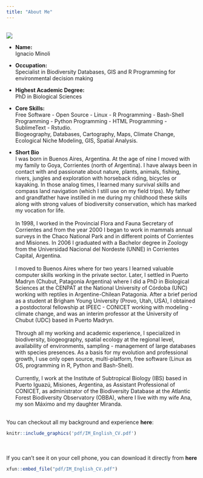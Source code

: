 ```yaml
---
title: "About Me"
---
```


<br>
![](images/foto_perfil_2.jpg)<br>

- __Name:__<br>
Ignacio Minoli
- __Occupation:__<br>
Specialist in Biodiversity Databases, GIS and R Programming for environmental decision making
- __Highest Academic Degree:__<br>
PhD in Biological Sciences
- __Core Skills:__<br>
Free Software - Open Source - Linux - R Programming - Bash-Shell Programming - Python Programming - HTML Programming - SublimeText - Rstudio.<br>
Biogeography, Databases, Cartography, Maps, Climate Change, Ecological Niche Modeling, GIS, Spatial Analysis.
<br>

- __Short Bio__<br>
I was born in Buenos Aires, Argentina. At the age of nine I moved with my family to Goya, Corrientes (north of Argentina). I have always been in contact with and passionate about nature, plants, animals, fishing, rivers, jungles and exploration with horseback riding, bicycles or kayaking. In those analog times, I learned many survival skills and compass land navigation (which I still use on my field trips).  My father and grandfather have instilled in me during my childhood these skills along with strong values of biodiversity conservation, which has marked my vocation for life.<br>
<br>
In 1998, I worked in the Provincial Flora and Fauna Secretary of Corrientes and from the year 2000 I began to work in mammals annual surveys in the Chaco National Park and in different points of Corrientes and Misiones. In 2006 I graduated with a Bachelor degree in Zoology from the Universidad Nacional del Nordeste (UNNE) in Corrientes Capital, Argentina.<br>
<br>
I moved to Buenos Aires where for two years I learned valuable computer skills working in the private sector. Later, I settled in Puerto Madryn (Chubut, Patagonia Argentina) where I did a PhD in Biological Sciences at the CENPAT at the National University of Córdoba (UNC) working with reptiles in Argentine-Chilean Patagonia. After a brief period as a student at Brigham Young University (Provo, Utah, USA), I obtained a postdoctoral fellowship at IPEEC - CONICET working with modeling - climate change, and was an interim professor at the University of Chubut (UDC) based in Puerto Madryn.<br> 
<br>
Through all my working and academic experience, I specialized in biodiversity, biogeography, spatial ecology at the regional level, availability of environments, sampling - management of large databases with species presences. As a basis for my evolution and professional growth, I use only open source, multi-platform, free software (Linux as OS, programming in R, Python and Bash-Shell).<br>
<br>
Currently, I work at the Institute of Subtropical Biology (IBS) based in Puerto Iguazú, Misiones, Argentina, as Assistant Professional of CONICET, as administrator of the Biodiversity Database at the Atlantic Forest Biodiversity Observatory (OBBA), where I live with my wife Ana, my son Máximo and my daughter Miranda.<br>
<br>

You can checkout all my background and experience <b>here</b>:
<br>

```r
knitr::include_graphics('pdf/IM_English_CV.pdf')
```
<br>
<br>
If you can't see it on your cell phone, you can download it directly from __here__
```r
xfun::embed_file("pdf/IM_English_CV.pdf")
```
<br>

<!-- # ```{r echo=FALSE} -->
<!-- # # a single file, list or directory. https://bookdown.org/yihui/rmarkdown-cookbook/embed-file.html -->
<!-- # xfun::embed_file("pdf/IM_English_CV.pdf") -->
<!-- # ``` -->
<!-- #  -->
<!-- # Or here # https://community.rstudio.com/t/how-to-link-to-a-file-from-an-included-markdown-document-in-a-shiny-app/45907/2 -->
<!-- #  -->
<!-- # ![](pdf/IM_English_CV.pdf) -->